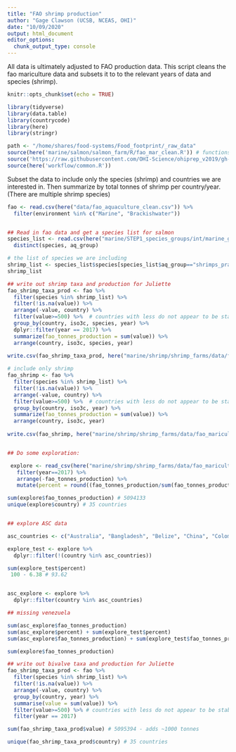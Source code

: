 ```yaml
---
title: "FAO shrimp production"
author: "Gage Clawson (UCSB, NCEAS, OHI)"
date: "10/09/2020"
output: html_document
editor_options: 
  chunk_output_type: console
---
```


All data is ultimately adjusted to FAO production data.  This script cleans the fao mariculture data and subsets it to to the relevant years of data and species (shrimp).

```r
knitr::opts_chunk$set(echo = TRUE)
```

```r

library(tidyverse)
library(data.table)
library(countrycode)
library(here)
library(stringr)

path <- "/home/shares/food-systems/Food_footprint/_raw_data"
source(here('marine/salmon/salmon_farm/R/fao_mar_clean.R')) # functions specific to mariculture dealing with compound countries
source('https://raw.githubusercontent.com/OHI-Science/ohiprep_v2019/gh-pages/workflow/R/fao_fxn.R') # function for cleaning FAO files
source(here('workflow/common.R'))

```


Subset the data to include only the species (shrimp) and countries we are interested in. Then summarize by total tonnes of shrimp per country/year. (There are multiple shrimp species)

```r

fao <- read.csv(here("data/fao_aquaculture_clean.csv")) %>%
  filter(environment %in% c("Marine", "Brackishwater"))


## Read in fao data and get a species list for salmon 
species_list <- read.csv(here("marine/STEP1_species_groups/int/marine_groups.csv"))  %>%
  distinct(species, aq_group)

# the list of species we are including
shrimp_list <- species_list$species[species_list$aq_group=="shrimps_prawns"]
shrimp_list

## write out shrimp taxa and production for Juliette
fao_shrimp_taxa_prod <- fao %>%
  filter(species %in% shrimp_list) %>%  
  filter(!is.na(value)) %>%
  arrange(-value, country) %>%
  filter(value>=500) %>%  # countries with less do not appear to be stable producers at this point
  group_by(country, iso3c, species, year) %>%
  dplyr::filter(year == 2017) %>%
  summarize(fao_tonnes_production = sum(value)) %>%
  arrange(country, iso3c, species, year)
  
write.csv(fao_shrimp_taxa_prod, here("marine/shrimp/shrimp_farms/data/fao_mariculture_shrimp_taxa_production.csv"), row.names=FALSE)

# include only shrimp
fao_shrimp <- fao %>%
  filter(species %in% shrimp_list) %>%  
  filter(!is.na(value)) %>%
  arrange(-value, country) %>%
  filter(value>=500) %>%  # countries with less do not appear to be stable producers at this point
  group_by(country, iso3c, year) %>%
  summarize(fao_tonnes_production = sum(value)) %>%
  arrange(country, iso3c, year)
 
write.csv(fao_shrimp, here("marine/shrimp/shrimp_farms/data/fao_mariculture_shrimp.csv"), row.names=FALSE)


## Do some exploration: 

 explore <- read_csv(here("marine/shrimp/shrimp_farms/data/fao_mariculture_shrimp.csv")) %>%
   filter(year==2017) %>%
   arrange(-fao_tonnes_production) %>%
   mutate(percent = round((fao_tonnes_production/sum(fao_tonnes_production)*100),2))

sum(explore$fao_tonnes_production) # 5094133
unique(explore$country) # 35 countries


## explore ASC data

asc_countries <- c("Australia", "Bangladesh", "Belize", "China", "Colombia", "Ecuador", "Guatemala", "Honduras", "India", "Indonesia", "Madagascar", "Mexico", "New Caledonia", "Nicaragua", "Panama", "Peru", "Thailand", "Venezuela, Boliv Rep of", "Viet Nam")

explore_test <- explore %>%
  dplyr::filter(!(country %in% asc_countries))

sum(explore_test$percent) 
 100 - 6.38 # 93.62


asc_explore <- explore %>%
  dplyr::filter(country %in% asc_countries)

## missing venezuela

sum(asc_explore$fao_tonnes_production)
sum(asc_explore$percent) + sum(explore_test$percent)
sum(asc_explore$fao_tonnes_production) + sum(explore_test$fao_tonnes_production)

sum(explore$fao_tonnes_production)
```

```r
## write out bivalve taxa and production for Juliette
fao_shrimp_taxa_prod <- fao %>%
  filter(species %in% shrimp_list) %>%  
  filter(!is.na(value)) %>%
  arrange(-value, country) %>%
  group_by(country, year) %>%
  summarise(value = sum(value)) %>%
  filter(value>=500) %>% # countries with less do not appear to be stable producers at this point
  filter(year == 2017)

sum(fao_shrimp_taxa_prod$value) # 5095394 - adds ~1000 tonnes 

unique(fao_shrimp_taxa_prod$country) # 35 countries 
```

